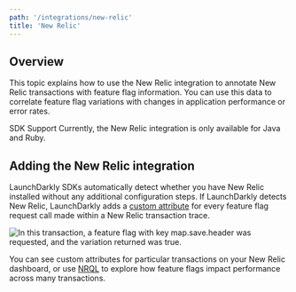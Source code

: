 ```yaml
---
path: '/integrations/new-relic'
title: 'New Relic'
---
```


## Overview

This topic explains how to use the New Relic integration to annotate New Relic transactions with feature flag information. You can use this data to correlate feature flag variations with changes in application performance or error rates.

<Callout intent="alert">
  <CalloutTitle>SDK Support</CalloutTitle>
  <CalloutDescription>Currently, the New Relic integration is only available for Java and Ruby.</CalloutDescription>
</Callout>

## Adding the New Relic integration

LaunchDarkly SDKs automatically detect whether you have New Relic installed without any additional configuration steps. If LaunchDarkly detects New Relic,
LaunchDarkly adds a [custom attribute](https://docs.newrelic.com/docs/insights/new-relic-insights/decorating-events/insights-custom-attributes) for every feature flag request call made within a New Relic transaction trace.

![In this transaction, a feature flag with key `map.save.header` was requested, and the variation returned was `true`.](../images/new-relic-custom-attribute.png)

You can see custom attributes for particular transactions on your New Relic dashboard, or use [NRQL](https://docs.newrelic.com/docs/insights/new-relic-insights/using-new-relic-query-language/nrql-reference) to explore how feature flags impact performance across many transactions.
